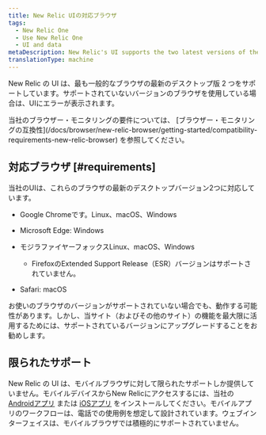 ```yaml
---
title: New Relic UIの対応ブラウザ
tags:
  - New Relic One
  - Use New Relic One
  - UI and data
metaDescription: New Relic's UI supports the two latest versions of the most common browsers. This doc covers which specific versions and operating systems we support.
translationType: machine
---
```


New Relic の UI は、最も一般的なブラウザの最新のデスクトップ版 2 つをサポートしています。サポートされていないバージョンのブラウザを使用している場合は、UIにエラーが表示されます。

<Callout variant="tip">
  当社のブラウザー・モニタリングの要件については、 [ブラウザー・モニタリングの互換性](/docs/browser/new-relic-browser/getting-started/compatibility-requirements-new-relic-browser) を参照してください。
</Callout>

## 対応ブラウザ [#requirements]

当社のUIは、これらのブラウザの最新のデスクトップバージョン2つに対応しています。

* Google Chromeです。Linux、macOS、Windows

* Microsoft Edge: Windows

* モジラファイヤーフォックスLinux、macOS、Windows

  * FirefoxのExtended Support Release（ESR）バージョンはサポートされていません。

* Safari: macOS

お使いのブラウザのバージョンがサポートされていない場合でも、動作する可能性があります。しかし、当サイト（およびその他のサイト）の機能を最大限に活用するためには、サポートされているバージョンにアップグレードすることをお勧めします。

## 限られたサポート

New Relic の UI は、モバイルブラウザに対して限られたサポートしか提供していません。モバイルデバイスからNew Relicにアクセスするには、当社の [Androidアプリ](/docs/mobile-apps/new-relic-android-app/features/new-relic-android-app) または [iOSアプリ](/docs/mobile-apps/new-relic-ios-app/features/new-relic-ios-app) をインストールしてください。モバイルアプリのワークフローは、電話での使用例を想定して設計されています。ウェブインターフェイスは、モバイルブラウザでは積極的にサポートされていません。